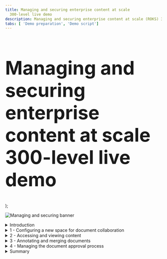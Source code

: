 ```yaml
---
title: Managing and securing enterprise content at scale
  300-level live demo
description: Managing and securing enterprise content at scale (ROKS) 300-level live demo
tabs: [ 'Demo preparation', 'Demo script']
---
```


  <span>
    <h1 style="font-size:60px;"> Managing and securing enterprise content at scale<br/> 300-level live demo </h1>
  </span> );


![Managing and securing banner](./images/managing-enterprise-content-SCRIPT-banner.jpg)

<span id="top"></span>

<details>

<summary>Introduction</summary>

<br/>

Today we’ll see how IBM’s content management capabilities are used to manage and secure content across an organization at scale. We’ll see how using an enterprise platform to share and manage content enhances productivity, increases security and mitigates risk.

<br/>

Using an HR hiring scenario, we’ll show how to easily configure a centralized repository for document collaboration. We’ll look at how to secure documents using redaction and role-based access capabilities. And we’ll see how the built-in workflow capabilities are used to manage document approvals.

<br/>

We’re using a hiring example, but the same document repository can extend and scale to many scenarios across your enterprise.

<br/>

Let’s get started!

<br/>

(Printer-ready PDF of demo script <a href="https://ibm.box.com/s/ymv4ph6rtoykrdea6uwwooojq9580hto" target="_blank" rel="noreferrer">here</a>)

<br/>

</details>

<details>

<summary>1 - Configuring a new space for document collaboration</summary>

<br/>

| **1.1** | **Create a new teamspace** |
| :--- | :--- |
| **Narration** | Focus Corp’s HR department needed a way to organize job candidate documents and facilitate collaboration among hiring decision-makers. When a candidate submits a new application, the HR manager uses the company's enterprise content management system to create a teamspace, which is a dedicated place to share information and collaborate. |
| **Action** &nbsp; 1.1.1 | Show the IBM Content Navigator screen that you opened during demo preparation. Sign in using the **Username: henry** and **Password: henry**. Click **Log in**. <br/> |
| **Action** &nbsp; 1.1.2 | Click the **Teamspaces** tile. <br/><br/><img src="https://raw.githubusercontent.com/ibm-garage-tsa/platinum-demos/master/src/pages/400-business-automation-managing-and-securing-enterprise-content-at-scale-ROKS/images/Script2.png" width="800"  /><br/> |
| **Action** &nbsp; 1.1.3 | Click **New Teamspace**. <br/><br/><img src="https://raw.githubusercontent.com/ibm-garage-tsa/platinum-demos/master/src/pages/400-business-automation-managing-and-securing-enterprise-content-at-scale-ROKS/images/Script3.png" width="800" /> |
| **Action** &nbsp; 1.1.4 | Enter **'John Doe Demo Teamspace'** (1) as the **Teamspace name**. Make sure the **Teamspace template** is **FC Hiring Teamspace Template** (2) and then click **Select Users** (3). <br/><br/><img src="https://raw.githubusercontent.com/ibm-garage-tsa/platinum-demos/master/src/pages/400-business-automation-managing-and-securing-enterprise-content-at-scale-ROKS/images/Script4.png" width="800" /> |
| **Narration** | Once it is created, the HR manager provides teamspace access to the hiring and payroll managers so they can collaborate during the candidate's evaluation. |
| **Action** &nbsp; 1.1.5 | Click **Add Users and Groups...**<br/><br/><img src="https://raw.githubusercontent.com/ibm-garage-tsa/platinum-demos/master/src/pages/400-business-automation-managing-and-securing-enterprise-content-at-scale-ROKS/images/Script5.png" width="800" /> |
| **Action** &nbsp; 1.1.6 | Type **debby** in the search area (1) and click the **magnifier** icon (2).<br/><br/><img src="https://raw.githubusercontent.com/ibm-garage-tsa/platinum-demos/master/src/pages/400-business-automation-managing-and-securing-enterprise-content-at-scale-ROKS/images/Script6.png" width="800" /> |
| **Action** &nbsp; 1.1.7 | Select **debby** (1), who is the hiring manager, and click the **right-facing arrow** (2) to move her from the **Available** list to the **Selected** list.<br/><br/><img src="https://raw.githubusercontent.com/ibm-garage-tsa/platinum-demos/master/src/pages/400-business-automation-managing-and-securing-enterprise-content-at-scale-ROKS/images/Script7.png" width="800" /> |
| **Action** &nbsp; 1.1.8 | Repeat the previous steps to add **patrick**, the payroll manager, to the **Selected** list (1). Click **OK** (2). <br/><br/><img src="https://raw.githubusercontent.com/ibm-garage-tsa/platinum-demos/master/src/pages/400-business-automation-managing-and-securing-enterprise-content-at-scale-ROKS/images/Script8.png" width="800" /> |
| **Action** &nbsp; 1.1.9 | Select **Member** (1) in the **Roles** menu and click **Add** (2).<br/><br/><img src="https://raw.githubusercontent.com/ibm-garage-tsa/platinum-demos/master/src/pages/400-business-automation-managing-and-securing-enterprise-content-at-scale-ROKS/images/Script9.png" width="800" /> |
| **Action** &nbsp; 1.1.10 | Click **Finish**.<br/><br/><img src="https://raw.githubusercontent.com/ibm-garage-tsa/platinum-demos/master/src/pages/400-business-automation-managing-and-securing-enterprise-content-at-scale-ROKS/images/Script10.png" width="800" /> |

| **1.2** | **Add files to share** |
| :--- | :--- |
| **Narration** | The HR manager created the applicant’s new teamspace based on Focus Corp's 'FC Hiring Teamspace' template. When a new teamspace is created using this template, it includes all the forms that need to be completed and submitted for each candidate. |
| **Action** &nbsp; 1.2.1 | Click the **HR Documents** folder. <br/><br/><img src="https://raw.githubusercontent.com/ibm-garage-tsa/platinum-demos/master/src/pages/400-business-automation-managing-and-securing-enterprise-content-at-scale-ROKS/images/Script11.png" width="800" /> |
| **Action** &nbsp; 1.2.2 | Point out that the **HR Documents** folder is now open and the necessary documents are now available.<br/><br/><img src="https://raw.githubusercontent.com/ibm-garage-tsa/platinum-demos/master/src/pages/400-business-automation-managing-and-securing-enterprise-content-at-scale-ROKS/images/Script12.png" width="800" /> |
| **Narration** | The HR manager uses the HR document template to create copies that are specific to the applicant. When he does this in the teamspace, the documents are automatically shared with the rest of the hiring team.<br/><br/>The content management software applies the role-based access restrictions configured in the FC Hiring Teamspace template, which specifies the permissions granted to each team member. |
| **Action** &nbsp; 1.2.3 | Click the **Candidate files** folder. <br/><br/><img src="https://raw.githubusercontent.com/ibm-garage-tsa/platinum-demos/master/src/pages/400-business-automation-managing-and-securing-enterprise-content-at-scale-ROKS/images/Script13.png" width="800" /> |
| **Narration** | The HR manager uploads the candidate's documents to the 'Candidate files' folder. He moves the files from his computer to the 'Candidate files' folder with a simple drag-and-drop. |
| **Action** &nbsp; 1.2.4 | Click the **John Doe Diploma.pdf** document and drag it from your local Documents folder to the **John Doe Demo Teamspace / Candidate files** folder in IBM Navigator. <br/><br/><img src="https://raw.githubusercontent.com/ibm-garage-tsa/platinum-demos/master/src/pages/400-business-automation-managing-and-securing-enterprise-content-at-scale-ROKS/images/Script14.png" width="800" /> |
|**Narration** | When the HR manager moves the files, a document entry form enables him to enter the required metadata.<br/><br/>Focus Corp’s content administrator had previously worked with HR to define the metadata to include with files that are added to the teamspace. This metadata can be used later to quickly identify, classify, or search for a document. |
|**Action** &nbsp; 1.2.5 | Enter **'John Doe'** as the **Candidate Name**  (1) and select **Diploma** as the **Document Type** (2). Select **External** for **Document Source** (3). This indicates that the document originated outside of Focus Corp.<br/><br/>Select **R&D** for the **Department Name** (4) and set the **Application date** to the date 3 days in the future (5). Click **Add** (6).<br/><br/><img src="https://raw.githubusercontent.com/ibm-garage-tsa/platinum-demos/master/src/pages/400-business-automation-managing-and-securing-enterprise-content-at-scale-ROKS/images/Script15.png" width="800" /> |
|**Narration** | In the navigate view, team members can now add comments to the file, ‘like’ the file, or add the file to their favorites. |
|**Action** &nbsp; 1.2.6 | Click the **navigate view** icon. <br/><br/><img src="https://raw.githubusercontent.com/ibm-garage-tsa/platinum-demos/master/src/pages/400-business-automation-managing-and-securing-enterprise-content-at-scale-ROKS/images/Script16.png" width="800" /> |
|**Action** &nbsp; 1.2.7 | Select the **John Doe Diploma.pdf** row. <br/><br/><InlineNotification>Be sure to click within the row’s white space (not the document name). </InlineNotification><br/><img src="https://raw.githubusercontent.com/ibm-garage-tsa/platinum-demos/master/src/pages/400-business-automation-managing-and-securing-enterprise-content-at-scale-ROKS/images/Script17.png" width="800" /> |
|**Action** &nbsp; 1.2.8 | Point out the **document-related actions and information** (1), pre-defined **Properties** (2), and the **star** icon that adds the file to favorites (3).<br/><br/><img src="https://raw.githubusercontent.com/ibm-garage-tsa/platinum-demos/master/src/pages/400-business-automation-managing-and-securing-enterprise-content-at-scale-ROKS/images/Script18.png" width="800" /> |
|**Narration** | The candidate had previously submitted a video detailing his professional qualifications, strengths and weaknesses. The HR manager adds the video to the content management system. |
|**Action** &nbsp; 1.2.9 | Move the **John Doe Video.mp4** file to the **Candidate files** folder.<br/><br/><img src="https://raw.githubusercontent.com/ibm-garage-tsa/platinum-demos/master/src/pages/400-business-automation-managing-and-securing-enterprise-content-at-scale-ROKS/images/Script19.png" width="800" /> |
|**Action** &nbsp; 1.2.10 | Enter **'John Doe'** as the **Candidate Name** (1) and select **Candidate Video** as the **Document Type** (2). Select **External** for **Document Source** (3). <br/><br/>Select **R&D** for the **Department Name** (4) and set the **Application date** to the date 3 days in the future (5). Click **Add** (6).<br/><br/><img src="https://raw.githubusercontent.com/ibm-garage-tsa/platinum-demos/master/src/pages/400-business-automation-managing-and-securing-enterprise-content-at-scale-ROKS/images/Script20.png" width="800" /> |
|**Action** &nbsp; 1.2.11 | Click **John Doe Video.mp4**.<br/><br/><img src="https://raw.githubusercontent.com/ibm-garage-tsa/platinum-demos/master/src/pages/400-business-automation-managing-and-securing-enterprise-content-at-scale-ROKS/images/Script21.png" width="800" /> |
|**Narration** | The hiring team wanted to quickly review specific candidate responses within the submitted video. The HR manager bookmarks the video, which allows hiring team members to go directly to the sections of the video they would like to see. |
|**Action** &nbsp; 1.2.12 | Click **Bookmarks**.<br/><br/><img src="https://raw.githubusercontent.com/ibm-garage-tsa/platinum-demos/master/src/pages/400-business-automation-managing-and-securing-enterprise-content-at-scale-ROKS/images/Script22.png" width="800" /> |
|**Action** &nbsp; 1.2.13 | Click **New Bookmark**.<br/><br/><img src="https://raw.githubusercontent.com/ibm-garage-tsa/platinum-demos/master/src/pages/400-business-automation-managing-and-securing-enterprise-content-at-scale-ROKS/images/Script23.png" width="800" /> |
|**Narration** | The HR manager adds bookmarks to the video to make it easier to find the individual responses. |
|**Action** &nbsp; 1.2.14 | Enter **Overview** (1) as the bookmark name, enter '**Tell me about yourself?**' (2) in the bookmark description and click **OK** (3). <br/><br/><img src="https://raw.githubusercontent.com/ibm-garage-tsa/platinum-demos/master/src/pages/400-business-automation-managing-and-securing-enterprise-content-at-scale-ROKS/images/Script24.png" width="800" /> |
|**Action** &nbsp; 1.2.15 | Close the IBM Navigator Viewer window. |
|**Narration** | The HR manager bookmarks the remaining sections of the video and adds the applicant’s other documents to his candidate file. <br/><br/>Let’s jump ahead and see the teamspace with all the documents added. |
|**Action** &nbsp; 1.2.16 | Click **x** to close the **John Doe Demo Teamspace**. <br/><br/><img src="https://raw.githubusercontent.com/ibm-garage-tsa/platinum-demos/master/src/pages/400-business-automation-managing-and-securing-enterprise-content-at-scale-ROKS/images/Script25.png" width="800" /> |
|**Action** &nbsp; 1.2.17 | Click **John Doe**. <br/><br/><img src="https://raw.githubusercontent.com/ibm-garage-tsa/platinum-demos/master/src/pages/400-business-automation-managing-and-securing-enterprise-content-at-scale-ROKS/images/Script26.png" width="800" /> |
|**Action** &nbsp; 1.2.18 | Click **Candidate files**.<br/><br/><img src="https://raw.githubusercontent.com/ibm-garage-tsa/platinum-demos/master/src/pages/400-business-automation-managing-and-securing-enterprise-content-at-scale-ROKS/images/Script27.png" width="800" /> |
|**Action** &nbsp; 1.2.19 | Click the **Magazine view** icon. <br/><br/><img src="https://raw.githubusercontent.com/ibm-garage-tsa/platinum-demos/master/src/pages/400-business-automation-managing-and-securing-enterprise-content-at-scale-ROKS/images/Script28.png" width="800" /> |
|**Narration** | Now the hiring team can collaborate on the applicant’s documents. |

| **1.3** | **Manage role-based redactions** |
| :--- | :--- |
| **Narration** | To adhere to Focus Corp's privacy guidelines, HR must prevent unauthorized access to the applicant’s personal information, such as his home address. <br/><br/>The HR manager uses role-based redactions to automatically mask sensitive information, based on each user's role. The role-based access capabilities enable Focus Corp to explicitly define who has permission to see the redacted information. <br/><br/>The HR manager starts by validating that the role-based redactions have been set correctly by the content administrator. |
|**Action** &nbsp; 1.3.1 | Click the **hamburger** icon to open the IBM Navigator menu.<br/><br/><img src="https://raw.githubusercontent.com/ibm-garage-tsa/platinum-demos/master/src/pages/400-business-automation-managing-and-securing-enterprise-content-at-scale-ROKS/images/Script40.png" width="800" /> |
| **Narration** | The HR manager uses the Administration menu to review and update the role-based access. |
|**Action** &nbsp; 1.3.2 | Click **Administration.** <br/><br/><img src="https://raw.githubusercontent.com/ibm-garage-tsa/platinum-demos/master/src/pages/400-business-automation-managing-and-securing-enterprise-content-at-scale-ROKS/images/Script41.png" width="800" /> |
|**Action** &nbsp; 1.3.3 | Click **Role-based Redactions**. <br/><br/><img src="https://raw.githubusercontent.com/ibm-garage-tsa/platinum-demos/master/src/pages/400-business-automation-managing-and-securing-enterprise-content-at-scale-ROKS/images/Script42.png" width="800" /> |
| **Narration** | The HR manager reads through the 'Private Information' redaction policy, which specifies who can see a candidate's private information. |
|**Action** &nbsp; 1.3.4 | Double-click **Private Information**. <br/><br/><img src="https://raw.githubusercontent.com/ibm-garage-tsa/platinum-demos/master/src/pages/400-business-automation-managing-and-securing-enterprise-content-at-scale-ROKS/images/Script43.png" width="800" /> |
|**Action** &nbsp; 1.3.5 | Click **Policies and Roles**. <br/><br/><img src="https://raw.githubusercontent.com/ibm-garage-tsa/platinum-demos/master/src/pages/400-business-automation-managing-and-securing-enterprise-content-at-scale-ROKS/images/Script44.png" width="800" /> |
|**Action** &nbsp; 1.3.6 | If prompted, enter the **User name ‘cp4admin’** and the **Password** (1) from your cheat sheet. Click **Log In** (2).<br/><br/><img src="https://raw.githubusercontent.com/ibm-garage-tsa/platinum-demos/master/src/pages/400-business-automation-managing-and-securing-enterprise-content-at-scale-ROKS/images/Script45.png" width="800" /> |
| **Narration** | The 'Private Information' reason contains two redaction roles: editors and viewers. *Editors* can add or remove redactions. *Viewers* can see redacted information but cannot change it. No other users can view redacted information. |
|**Action** &nbsp; 1.3.7 | Scroll down (1) and point out the payroll manager’s role as a **FC Redaction viewer** (2). <br/><br/><img src="https://raw.githubusercontent.com/ibm-garage-tsa/platinum-demos/master/src/pages/400-business-automation-managing-and-securing-enterprise-content-at-scale-ROKS/images/Script47.png" width="800" /> |
| **Narration** | The HR manager verifies that only Patrick, the payroll manager, can view private information. Other members of the hiring team, such as the hiring manager, will not be able to access the redacted information. <br/><br/>Confident that these settings are correct, the HR manager is ready to redact the documents. |
|**Action** &nbsp; 1.3.8 | Click the **hamburger** icon.<br/><br/><img src="https://raw.githubusercontent.com/ibm-garage-tsa/platinum-demos/master/src/pages/400-business-automation-managing-and-securing-enterprise-content-at-scale-ROKS/images/Script48.png" width="800" /> |
|**Action** &nbsp; 1.3.9 | Click **Teamspaces**.<br/><br/><img src="https://raw.githubusercontent.com/ibm-garage-tsa/platinum-demos/master/src/pages/400-business-automation-managing-and-securing-enterprise-content-at-scale-ROKS/images/Script49.png" width="800" /> | 
|**Action** &nbsp; 1.3.10 | Click **John Doe**.<br/><br/><img src="https://raw.githubusercontent.com/ibm-garage-tsa/platinum-demos/master/src/pages/400-business-automation-managing-and-securing-enterprise-content-at-scale-ROKS/images/Script341.png" width="800" /> |
|**Action** &nbsp; 1.3.11 | Click **Candidate files**.<br/><br/><img src="https://raw.githubusercontent.com/ibm-garage-tsa/platinum-demos/master/src/pages/400-business-automation-managing-and-securing-enterprise-content-at-scale-ROKS/images/Script342.png" width="800" /> |
| **Narration** | The HR manager opens the applicant’s resume, selects the information to redact, and indicates it is private information. |
|**Action** &nbsp; 1.3.12 | Click **John Doe Resume.pdf** to open it in the document viewer.&nbsp; &nbsp; &nbsp; &nbsp; &nbsp; &nbsp; &nbsp; &nbsp; &nbsp; &nbsp; &nbsp; &nbsp; &nbsp; &nbsp; &nbsp; &nbsp; &nbsp; &nbsp; &nbsp; &nbsp; &nbsp; &nbsp; &nbsp; &nbsp; &nbsp; &nbsp; &nbsp; &nbsp; &nbsp; &nbsp; &nbsp; &nbsp; &nbsp; &nbsp; &nbsp; &nbsp; &nbsp; &nbsp; &nbsp; &nbsp; &nbsp; &nbsp; &nbsp; &nbsp; &nbsp; &nbsp; &nbsp;  <br/><br/><img src="https://raw.githubusercontent.com/ibm-garage-tsa/platinum-demos/master/src/pages/400-business-automation-managing-and-securing-enterprise-content-at-scale-ROKS/images/Script29.png" width="800" /> |
|**Action** &nbsp; 1.3.13 | Click the **redaction** icon, which is a darkened rectangle. &nbsp; &nbsp; &nbsp; &nbsp; &nbsp; &nbsp; &nbsp; &nbsp; &nbsp; &nbsp; &nbsp; &nbsp; &nbsp; &nbsp; &nbsp; &nbsp; &nbsp; &nbsp;<br/><br/><img src="https://raw.githubusercontent.com/ibm-garage-tsa/platinum-demos/master/src/pages/400-business-automation-managing-and-securing-enterprise-content-at-scale-ROKS/images/Script30.png" width="800" /> |
|**Action** &nbsp; 1.3.14 | Redact the applicant’s email address, phone number and home address by drawing a rectangle around them using the redaction tool.<br/><br/><InlineNotification>Make sure that the black rectangle does not overlap the blue area above the hidden text. The rectangle should be minimal. </InlineNotification> <br/><img src="https://raw.githubusercontent.com/ibm-garage-tsa/platinum-demos/master/src/pages/400-business-automation-managing-and-securing-enterprise-content-at-scale-ROKS/images/Script31.png" width="800" /> |
|**Action** &nbsp; 1.3.15 | Right-click the **redaction rectangle** (1) and click the **document redaction reason** icon (2).&nbsp; &nbsp; &nbsp; &nbsp; &nbsp; &nbsp; &nbsp; &nbsp; &nbsp; &nbsp; &nbsp; &nbsp; &nbsp; &nbsp; &nbsp; &nbsp; &nbsp; &nbsp; &nbsp; &nbsp; &nbsp; &nbsp; &nbsp; &nbsp; &nbsp; &nbsp; &nbsp; &nbsp; &nbsp; &nbsp; &nbsp; &nbsp; &nbsp; &nbsp; &nbsp; &nbsp; &nbsp; &nbsp; &nbsp; &nbsp; &nbsp; &nbsp; &nbsp; &nbsp; &nbsp; &nbsp; &nbsp; &nbsp; &nbsp; &nbsp; &nbsp; &nbsp; &nbsp; &nbsp; &nbsp; &nbsp; &nbsp; &nbsp; &nbsp; &nbsp; &nbsp; &nbsp; &nbsp; &nbsp; &nbsp; <br/><br/><img src="https://raw.githubusercontent.com/ibm-garage-tsa/platinum-demos/master/src/pages/400-business-automation-managing-and-securing-enterprise-content-at-scale-ROKS/images/Script32.png" width="800" /> |
|**Action** &nbsp; 1.3.16 | Select **Private Information** as the redaction reason (1) and click **OK** (2). &nbsp; &nbsp; &nbsp; &nbsp; &nbsp; &nbsp; &nbsp; &nbsp; &nbsp; &nbsp; &nbsp; &nbsp; &nbsp; &nbsp; &nbsp; &nbsp; &nbsp; <br/><br/><img src="https://raw.githubusercontent.com/ibm-garage-tsa/platinum-demos/master/src/pages/400-business-automation-managing-and-securing-enterprise-content-at-scale-ROKS/images/Script33.png" width="800" /> |
| **Narration** | This hides the applicant’s personal information from users who do not have viewing rights. The hiring manager does not have viewing rights to this information and will not be able to see it.<br/><br/>The HR manager acknowledges they have reviewed and verified the applicant's details by adding a notation on the document. |
|**Action** &nbsp; 1.3.17 | Click the **stamp** icon (1) and select the **Approved user date** stamp (2).&nbsp; &nbsp; &nbsp; &nbsp; &nbsp; &nbsp; &nbsp; &nbsp; &nbsp; &nbsp; &nbsp; &nbsp; &nbsp; &nbsp; &nbsp; &nbsp; &nbsp; &nbsp; &nbsp; &nbsp; &nbsp; &nbsp; &nbsp; &nbsp; &nbsp; &nbsp; &nbsp; &nbsp; &nbsp; &nbsp; &nbsp; &nbsp; &nbsp; &nbsp; &nbsp; &nbsp; &nbsp; &nbsp; &nbsp; &nbsp; &nbsp; &nbsp; &nbsp; &nbsp; &nbsp; &nbsp; &nbsp; &nbsp; &nbsp; &nbsp; &nbsp; &nbsp; &nbsp; &nbsp; &nbsp; &nbsp; &nbsp; &nbsp; &nbsp; &nbsp; &nbsp; &nbsp; &nbsp; &nbsp; &nbsp; &nbsp; &nbsp; &nbsp; &nbsp; &nbsp; &nbsp; &nbsp; &nbsp; &nbsp; &nbsp; &nbsp; &nbsp; &nbsp; &nbsp; &nbsp; &nbsp; &nbsp; &nbsp; &nbsp; &nbsp; <br/><img src="https://raw.githubusercontent.com/ibm-garage-tsa/platinum-demos/master/src/pages/400-business-automation-managing-and-securing-enterprise-content-at-scale-ROKS/images/Script34.png" width="800" /> |
| **Narration** | The HR manager uses a pre-defined annotation to indicate he has verified the applicant meets specific job criteria.<br/> |
|**Action** &nbsp; 1.3.18 | Click above the name on the document to add the annotation. &nbsp; &nbsp; &nbsp; &nbsp; &nbsp; &nbsp; &nbsp; &nbsp; &nbsp; &nbsp; &nbsp; &nbsp; &nbsp; &nbsp; &nbsp; &nbsp; &nbsp; &nbsp; &nbsp; &nbsp; &nbsp; &nbsp; &nbsp; &nbsp; &nbsp; &nbsp; &nbsp; &nbsp; &nbsp; &nbsp; &nbsp; &nbsp; &nbsp; &nbsp; &nbsp; &nbsp; &nbsp; &nbsp; &nbsp; &nbsp; &nbsp; &nbsp; &nbsp; &nbsp; &nbsp; &nbsp; &nbsp; &nbsp; &nbsp; &nbsp; &nbsp; &nbsp; &nbsp; &nbsp; &nbsp; &nbsp; &nbsp; &nbsp; &nbsp; &nbsp;<br/><br/><img src="https://raw.githubusercontent.com/ibm-garage-tsa/platinum-demos/master/src/pages/400-business-automation-managing-and-securing-enterprise-content-at-scale-ROKS/images/Script35.png" width="800" /> |
| **Narration** | The HR manager changes the notation color to indicate that the applicant is eligible for a face-to-face interview.&nbsp; &nbsp; &nbsp; &nbsp; &nbsp; &nbsp; &nbsp; &nbsp; &nbsp; &nbsp; &nbsp; &nbsp; &nbsp; &nbsp; &nbsp; &nbsp; &nbsp; &nbsp; &nbsp; &nbsp; &nbsp; &nbsp; &nbsp; &nbsp; &nbsp; &nbsp; &nbsp; &nbsp; &nbsp; &nbsp; &nbsp; &nbsp; &nbsp; &nbsp; &nbsp; &nbsp; &nbsp; &nbsp; &nbsp; &nbsp; |
|**Action** &nbsp; 1.3.19 | Right-click the **annotation** (1), select the **text color** icon (2), and select **orange** (3).<br/><br/><img src="https://raw.githubusercontent.com/ibm-garage-tsa/platinum-demos/master/src/pages/400-business-automation-managing-and-securing-enterprise-content-at-scale-ROKS/images/Script36.png" width="800" /> |
|**Action** &nbsp; 1.3.20 | Click the **x** to close the color selector view (1) and click anywhere in the document to close the menu (2). &nbsp; &nbsp; &nbsp; &nbsp; &nbsp; &nbsp; &nbsp; &nbsp; &nbsp; &nbsp; &nbsp; &nbsp; &nbsp; &nbsp; &nbsp; &nbsp; &nbsp; &nbsp; &nbsp; &nbsp; &nbsp; &nbsp; &nbsp; &nbsp; &nbsp; &nbsp; &nbsp; &nbsp; &nbsp; &nbsp; &nbsp; &nbsp; &nbsp; &nbsp; &nbsp; &nbsp; &nbsp; &nbsp; &nbsp; &nbsp; &nbsp; &nbsp; &nbsp; &nbsp; &nbsp; &nbsp; &nbsp; &nbsp; &nbsp; &nbsp; &nbsp; &nbsp; &nbsp; &nbsp; &nbsp; &nbsp; &nbsp; &nbsp; &nbsp; &nbsp;<br/><br/><img src="https://raw.githubusercontent.com/ibm-garage-tsa/platinum-demos/master/src/pages/400-business-automation-managing-and-securing-enterprise-content-at-scale-ROKS/images/Script37.png" width="800" /> |
|**Action** &nbsp; 1.3.21 | Click the **save** icon and close the IBM Navigator Viewer window. &nbsp; &nbsp; &nbsp; &nbsp; &nbsp; &nbsp; &nbsp; &nbsp; &nbsp; &nbsp; &nbsp; &nbsp; &nbsp; &nbsp; &nbsp; &nbsp; &nbsp; &nbsp; &nbsp; &nbsp; &nbsp; &nbsp; &nbsp; &nbsp; &nbsp; &nbsp; &nbsp; &nbsp; &nbsp; &nbsp; &nbsp; &nbsp; &nbsp; &nbsp; &nbsp; &nbsp; &nbsp; &nbsp; &nbsp; &nbsp; <br/><br/><img src="https://raw.githubusercontent.com/ibm-garage-tsa/platinum-demos/master/src/pages/400-business-automation-managing-and-securing-enterprise-content-at-scale-ROKS/images/Script38.png" width="800" /> |
|**Action** &nbsp; 1.3.22 | Click the **user** icon (1) and click **Log Out** (2) to exit IBM Navigator.<br/><br/><img src="https://raw.githubusercontent.com/ibm-garage-tsa/platinum-demos/master/src/pages/400-business-automation-managing-and-securing-enterprise-content-at-scale-ROKS/images/Script39.png" width="800" /> |
 
<br/>

**[Go to top](#top)**

</details>

<details>

<summary>2 - Accessing and viewing content</summary>

<br/>

| **2.1** | **View documents in a teamspace** |
| :--- | :--- |
| **Narration** | The hiring manager needs to learn more about the applicant. She reviews the documents shared by HR. |
| **Action** &nbsp; 2.1.1 | Sign into IBM Navigator using the hiring manager’s credentials:<br/><br/>**Username: debby** and **Password: debby** (1). Click **Log in** (2). <br/><br/><img src="https://raw.githubusercontent.com/ibm-garage-tsa/platinum-demos/master/src/pages/400-business-automation-managing-and-securing-enterprise-content-at-scale-ROKS/images/Script113.png" width="800" /> |
| **Action** &nbsp; 2.1.2 | Click the **Teamspaces** tile. <br/><br/><img src="https://raw.githubusercontent.com/ibm-garage-tsa/platinum-demos/master/src/pages/400-business-automation-managing-and-securing-enterprise-content-at-scale-ROKS/images/Script2.png" width="800" /> |
| **Action** &nbsp; 2.1.3 | Select the **John Doe** teamspace. <br/><br/><img src="https://raw.githubusercontent.com/ibm-garage-tsa/platinum-demos/master/src/pages/400-business-automation-managing-and-securing-enterprise-content-at-scale-ROKS/images/Script114.png" width="800" /> |
| **Action** &nbsp; 2.1.4 | Click **Candidate files**. <br/><br/><img src="https://raw.githubusercontent.com/ibm-garage-tsa/platinum-demos/master/src/pages/400-business-automation-managing-and-securing-enterprise-content-at-scale-ROKS/images/Script115.png" width="800" /> | 
| **Narration** | The hiring manager reviews the applicant’s resume. |
| **Action** &nbsp; 2.1.5 | Click the **Magazine view** icon. <br/><br/><img src="https://raw.githubusercontent.com/ibm-garage-tsa/platinum-demos/master/src/pages/400-business-automation-managing-and-securing-enterprise-content-at-scale-ROKS/images/Script116.png" width="800" /> |  
| **Action** &nbsp; 2.1.6 | **Select the John Doe Resume.pdf** row.<br/><br/><InlineNotification>Be sure to click within the row’s white space (not the document name). </InlineNotification><br/><img src="https://raw.githubusercontent.com/ibm-garage-tsa/platinum-demos/master/src/pages/400-business-automation-managing-and-securing-enterprise-content-at-scale-ROKS/images/Script117.png" width="800" /> |  
| **Narration** | The hiring manager confirms that the metadata required by her department is pre-populated in the properties section. She is not authorized to view the applicant’s personal information, so it is concealed in the document preview thumbnail. |
| **Action** &nbsp; 2.1.7 | Review the **Properties** section (1) and point out that the address information is redacted in the hiring manager’s **thumbnail** view (2). <br/><br/><img src="https://raw.githubusercontent.com/ibm-garage-tsa/platinum-demos/master/src/pages/400-business-automation-managing-and-securing-enterprise-content-at-scale-ROKS/images/Script118.png" width="800" /> | 
| **Action** &nbsp; 2.1.8 | Click **John Doe Resume.pdf**.<br/><br/><img src="https://raw.githubusercontent.com/ibm-garage-tsa/platinum-demos/master/src/pages/400-business-automation-managing-and-securing-enterprise-content-at-scale-ROKS/images/Script119.png" width="800" /> | 
| **Action** &nbsp; 2.1.9 | Scroll down to show the resume.<br/><br/><img src="https://raw.githubusercontent.com/ibm-garage-tsa/platinum-demos/master/src/pages/400-business-automation-managing-and-securing-enterprise-content-at-scale-ROKS/images/Script120.png" width="800" /> | 
| **Narration** | The hiring manager reviews the details of the resume. The candidate is applying for a position that often works with a team in France. Therefore, a working knowledge of French is required for the job.<br/><br/>She adds an annotation to assess the applicant's French language skills. |
| **Action** &nbsp; 2.1.10 | Click the **sticky note** icon (1) and then click next to the **SPOKEN LANGUAGES** section (2).<br/><br/><img src="https://raw.githubusercontent.com/ibm-garage-tsa/platinum-demos/master/src/pages/400-business-automation-managing-and-securing-enterprise-content-at-scale-ROKS/images/Script121.png" width="800" /> | 
| **Action** &nbsp; 2.1.11 | Type **'Evaluate the candidate’s French language skills.**' (1) and click **Update** (2).<br/><br/><img src="https://raw.githubusercontent.com/ibm-garage-tsa/platinum-demos/master/src/pages/400-business-automation-managing-and-securing-enterprise-content-at-scale-ROKS/images/Script122.png" width="800" /> | 
| **Action** &nbsp; 2.1.12 | Click the **save** icon.<br/><br/><img src="https://raw.githubusercontent.com/ibm-garage-tsa/platinum-demos/master/src/pages/400-business-automation-managing-and-securing-enterprise-content-at-scale-ROKS/images/Script123.png" width="800" /> | 
| **Action** &nbsp; 2.1.13 | Close the IBM Navigator Viewer window. |
| **Narration** | The hiring manager 'likes' the resume and adds it to her favorites so she can compare the finalists later. |
| **Action** &nbsp; 2.1.14 | Click the **thumbs-up** icon (1) to 'like' the file. Click the **star** icon (2) to add the resume to favorites. <br/><br/><img src="https://raw.githubusercontent.com/ibm-garage-tsa/platinum-demos/master/src/pages/400-business-automation-managing-and-securing-enterprise-content-at-scale-ROKS/images/Script202.png" width="800" /> | 
| **Narration** | To help decide whether to move forward with an interview, the hiring manager watches a few specific sections of the applicant’s video. |
| **Action** &nbsp; 2.1.15 | Click **John Doe Video.mp4.** <br/><br/><img src="https://raw.githubusercontent.com/ibm-garage-tsa/platinum-demos/master/src/pages/400-business-automation-managing-and-securing-enterprise-content-at-scale-ROKS/images/Script50.png" width="800" /> | 
| **Narration** | She uses bookmarks in the applicant's video to skip directly to responses she’s interested in. Many applicant videos are over 20 minutes. The bookmark feature saves her time by letting her focus on specific parts of the video. |
| **Action** &nbsp; 2.1.16 | Click **Bookmarks** to open the bookmarks menu. <br/><br/><img src="https://raw.githubusercontent.com/ibm-garage-tsa/platinum-demos/master/src/pages/400-business-automation-managing-and-securing-enterprise-content-at-scale-ROKS/images/Script51.png" width="800" /> | 
| **Action** &nbsp; 2.1.17 | Select the **Weaknesses** bookmark and wait for the video to load.<br/><br/><img src="https://raw.githubusercontent.com/ibm-garage-tsa/platinum-demos/master/src/pages/400-business-automation-managing-and-securing-enterprise-content-at-scale-ROKS/images/Script52.png" width="800" /> | 
| **Action** &nbsp; 2.1.18 | Click the **play** icon and watch both the Weaknesses and Strengths sections. Close the IBM Navigator viewer when you are done.<br/><br/><img src="https://raw.githubusercontent.com/ibm-garage-tsa/platinum-demos/master/src/pages/400-business-automation-managing-and-securing-enterprise-content-at-scale-ROKS/images/Script53.png" width="800" /> | 
| **Action** &nbsp; 2.1.19 | Close the **IBM Navigator Viewer** window.
| **Narration** | The hiring manager decides to interview the applicant. She lets the HR team know to schedule an interview by tagging the applicant’s resume with the word ‘selected'. |
| **Action** &nbsp; 2.1.20 | Click **Tags** in the **John Doe Resume.pdf **row. <br/><br/><img src="https://raw.githubusercontent.com/ibm-garage-tsa/platinum-demos/master/src/pages/400-business-automation-managing-and-securing-enterprise-content-at-scale-ROKS/images/Script54.png" width="800" /> | 
| **Action** &nbsp; 2.1.21 | Write '**selected**' and hit enter on your keyboard.<br/><br/><img src="https://raw.githubusercontent.com/ibm-garage-tsa/platinum-demos/master/src/pages/400-business-automation-managing-and-securing-enterprise-content-at-scale-ROKS/images/Script55.png" width="800" /> | 
| **Action** &nbsp; 2.1.22 | Click **Close**. <br/><br/><img src="https://raw.githubusercontent.com/ibm-garage-tsa/platinum-demos/master/src/pages/400-business-automation-managing-and-securing-enterprise-content-at-scale-ROKS/images/Script56.png" width="800" /> | 
| **Narration** | The hiring team schedules the interview. To prepare, the hiring manager reviews the content she previously 'favorited'. |
| **Action** &nbsp; 2.1.23 | Click **IBM Navigator**.<br/><br/><img src="https://raw.githubusercontent.com/ibm-garage-tsa/platinum-demos/master/src/pages/400-business-automation-managing-and-securing-enterprise-content-at-scale-ROKS/images/Script201.png" width="800" /> | 
| **Action** &nbsp; 2.1.24 | Click the **Content Favorites** tile.<br/><br/><img src="https://raw.githubusercontent.com/ibm-garage-tsa/platinum-demos/master/src/pages/400-business-automation-managing-and-securing-enterprise-content-at-scale-ROKS/images/Script57.png" width="800" /> | 
| **Action** &nbsp; 2.1.25 | Double-click **John Doe Resume.pdf**.<br/><br/><img src="https://raw.githubusercontent.com/ibm-garage-tsa/platinum-demos/master/src/pages/400-business-automation-managing-and-securing-enterprise-content-at-scale-ROKS/images/Script58.png" width="800" /> | 
| **Action** &nbsp; 2.1.26 | Scroll down to the **sticky note** (1) and hover your mouse over the note (2).<br/><br/><img src="https://raw.githubusercontent.com/ibm-garage-tsa/platinum-demos/master/src/pages/400-business-automation-managing-and-securing-enterprise-content-at-scale-ROKS/images/Script59.png" width="800" /> | 
| **Narration** | She looks over the resume and annotations. The sticky note reminds her she must evaluate the candidate's French language skills. |
| **Action** &nbsp; 2.1.27 | Point out the annotation.<br/><br/><img src="https://raw.githubusercontent.com/ibm-garage-tsa/platinum-demos/master/src/pages/400-business-automation-managing-and-securing-enterprise-content-at-scale-ROKS/images/Script60.png" width="800" /> | 
| **Action** &nbsp; 2.1.28 | Close the IBM Navigator Viewer window. |

<br/>

**[Go to top](#top)**

</details>

<details>

<summary>3 - Annotating and merging documents</summary>

<br/>

| **3.1** | **Edit and add content** |
| :--- | :--- |
| **Narration** | The hiring manager needs to capture interview feedback on the candidate evaluation form. She downloads the form from Teamspace’s document templates. |
| **Action** &nbsp; 3.1.1 | Click **Teamspaces**.<br/><br/><img src="https://raw.githubusercontent.com/ibm-garage-tsa/platinum-demos/master/src/pages/400-business-automation-managing-and-securing-enterprise-content-at-scale-ROKS/images/Script61.png" width="800" /> | 
| **Action** &nbsp; 3.1.2 | Click **HR Documents**.<br/><br/><img src="https://raw.githubusercontent.com/ibm-garage-tsa/platinum-demos/master/src/pages/400-business-automation-managing-and-securing-enterprise-content-at-scale-ROKS/images/Script62.png" width="800" /> | 
| **Narration** | The filmstrip view helps the hiring manager see the available HR documents. She chooses the 'Evaluation form' and creates a copy in the applicant’s Candidate files folder. |
| **Action** &nbsp; 3.1.3 | Click the **Filmstrip view** icon.<br/><br/><img src="https://raw.githubusercontent.com/ibm-garage-tsa/platinum-demos/master/src/pages/400-business-automation-managing-and-securing-enterprise-content-at-scale-ROKS/images/Script63.png" width="800" /> | 
| **Action** &nbsp; 3.1.4 | Click the first document on the bottom left of the filmstrip viewer.<br/><br/><img src="https://raw.githubusercontent.com/ibm-garage-tsa/platinum-demos/master/src/pages/400-business-automation-managing-and-securing-enterprise-content-at-scale-ROKS/images/Script64.png" width="800" /> | 
| **Action** &nbsp; 3.1.5 | Scroll right until you see the **FC Evaluation form** in the viewer.<br/><br/><img src="https://raw.githubusercontent.com/ibm-garage-tsa/platinum-demos/master/src/pages/400-business-automation-managing-and-securing-enterprise-content-at-scale-ROKS/images/Script65.png" width="800" /> | 
| **Action** &nbsp; 3.1.6 | Click **Actions** (1), then click **Folders** (2). Select **Add to Folder** (3).<br/><br/><img src="https://raw.githubusercontent.com/ibm-garage-tsa/platinum-demos/master/src/pages/400-business-automation-managing-and-securing-enterprise-content-at-scale-ROKS/images/Script66.png" width="800" /> | 
| **Action** &nbsp; 3.1.7 | Select **Candidate files** (1) and click **Add** (2).<br/><br/><img src="https://raw.githubusercontent.com/ibm-garage-tsa/platinum-demos/master/src/pages/400-business-automation-managing-and-securing-enterprise-content-at-scale-ROKS/images/Script67.png" width="800" /> | 
| **Action** &nbsp; 3.1.8 | Click the **details view** icon (1) and click **Candidate files** (2).<br/><br/><img src="https://raw.githubusercontent.com/ibm-garage-tsa/platinum-demos/master/src/pages/400-business-automation-managing-and-securing-enterprise-content-at-scale-ROKS/images/Script68.png" width="800" /> | 
| **Narration** | The hiring manager opens the evaluation form directly from the applicant’s teamspace files so she can edit the form during the interview. |
| **Action** &nbsp; 3.1.9 | Click **Refresh** (1) and then Click **FC Evaluation form.docx**.<br/><br/><img src="https://raw.githubusercontent.com/ibm-garage-tsa/platinum-demos/master/src/pages/400-business-automation-managing-and-securing-enterprise-content-at-scale-ROKS/images/Script69.png" width="800" /> | 
| **Narration** | The hiring manager switches to permanent redaction mode, which ‘hard codes’ her updates to the document for every subsequent viewer. |
| **Action** &nbsp; 3.1.10 | Click the **permanent redaction mode marker** icon.<br/><br/><img src="https://raw.githubusercontent.com/ibm-garage-tsa/platinum-demos/master/src/pages/400-business-automation-managing-and-securing-enterprise-content-at-scale-ROKS/images/Script70.png" width="800" /> | 
| **Action** &nbsp; 3.1.11 | Click **New Version**. <br/><br/><img src="https://raw.githubusercontent.com/ibm-garage-tsa/platinum-demos/master/src/pages/400-business-automation-managing-and-securing-enterprise-content-at-scale-ROKS/images/Script71.png" width="800" /> <br/>The fillable version of the candidate evaluation form displays.<br/><br/><img src="https://raw.githubusercontent.com/ibm-garage-tsa/platinum-demos/master/src/pages/400-business-automation-managing-and-securing-enterprise-content-at-scale-ROKS/images/Script72.png" width="800" /> |  
| **Action** &nbsp; 3.1.12 | Return to the IBM Navigator view window. Point out the **lock** icon. <br/><br/><img src="https://raw.githubusercontent.com/ibm-garage-tsa/platinum-demos/master/src/pages/400-business-automation-managing-and-securing-enterprise-content-at-scale-ROKS/images/Script73.png" width="800" /> |
| **Narration** | While the hiring manager edits the document, it is locked to prevent anyone else from making edits. |
| **Action** &nbsp; 3.1.13 | Return to the candidate evaluation form, click the **text** icon (1), and then select the free text field under **Candidate Name** (2).<br/><br/><img src="https://raw.githubusercontent.com/ibm-garage-tsa/platinum-demos/master/src/pages/400-business-automation-managing-and-securing-enterprise-content-at-scale-ROKS/images/Script74.png" width="800" /> |
| **Narration** | She adds the candidate’s name and changes the text color to blue to highlight it. |
| **Action** &nbsp; 3.1.14 | Type '**John Doe**' (1) and click the **font color** icon (2).<br/><br/><img src="https://raw.githubusercontent.com/ibm-garage-tsa/platinum-demos/master/src/pages/400-business-automation-managing-and-securing-enterprise-content-at-scale-ROKS/images/Script75.png" width="800" /> |
| **Action** &nbsp; 3.1.15 | Select blue.<br/><br/><img src="https://raw.githubusercontent.com/ibm-garage-tsa/platinum-demos/master/src/pages/400-business-automation-managing-and-securing-enterprise-content-at-scale-ROKS/images/Script76.png" width="800" /> |
| **Action** &nbsp; 3.1.16 | Close the **color selector view** (1) and click the **checkmark** (2) to accept the annotation changes.  <br/><br/><img src="https://raw.githubusercontent.com/ibm-garage-tsa/platinum-demos/master/src/pages/400-business-automation-managing-and-securing-enterprise-content-at-scale-ROKS/images/Script77.png" width="800" /> |
| **Narration** | The hiring manager needs to capture the date and time to ensure compliance with regulatory rules. She uses the annotation tools to add these details to the form. | 
| **Action** &nbsp; 3.1.17 | Click the **stamp** icon (1), select **date time** (2), and click in the free text area under **Date & Time** (3). <br/><br/><img src="https://raw.githubusercontent.com/ibm-garage-tsa/platinum-demos/master/src/pages/400-business-automation-managing-and-securing-enterprise-content-at-scale-ROKS/images/Script78.png" width="800" /> |
| **Action** &nbsp; 3.1.18 | Click the date annotation.<br/><br/><img src="https://raw.githubusercontent.com/ibm-garage-tsa/platinum-demos/master/src/pages/400-business-automation-managing-and-securing-enterprise-content-at-scale-ROKS/images/Script79.png" width="800" /> |
| **Action** &nbsp; 3.1.19 | Click the color icon, select blue, close the color selector and validate the update (as done previously in steps 3.1.14-16). |
| **Narration** | At the end of the interview, the hiring manager saves the document with her edits. |
| **Action** &nbsp; 3.1.20 | Click **Redact.** <br/><br/><img src="https://raw.githubusercontent.com/ibm-garage-tsa/platinum-demos/master/src/pages/400-business-automation-managing-and-securing-enterprise-content-at-scale-ROKS/images/Script80.png" width="800" /> |
| **Action** &nbsp; 3.1.21 | Wait for the redaction to complete. Close IBM Navigator Viewer window. |
| **Narration** | The document thumbnail is updated to reflect the hiring manager’s changes. The document is automatically unlocked so other team members can now edit it. |
| **Action** &nbsp; 3.1.22 | Point out that the **FC Evaluation form preview thumbnail** is updated (1) and the document is no longer **locked** (2). <br/><br/><img src="https://raw.githubusercontent.com/ibm-garage-tsa/platinum-demos/master/src/pages/400-business-automation-managing-and-securing-enterprise-content-at-scale-ROKS/images/Script82.png" width="800" /> |
| **Action** &nbsp; 3.1.23 | Drag and drop **John Doe evaluation form.pdf** to the **Candidate files** folder.<br/><br/><img src="https://raw.githubusercontent.com/ibm-garage-tsa/platinum-demos/master/src/pages/400-business-automation-managing-and-securing-enterprise-content-at-scale-ROKS/images/Script83.png" width="800" /> |
| **Narration** | The hiring manager must add the required metadata to meet departmental standards. |
| **Action** &nbsp; 3.1.24 | Enter '**John Doe**' as the **Candidate Name** (1) and select **Evaluation form ** as the **Document Type** (2).<br/><br/>Select **R&D** for the **Department Name** (3) and set the **Application date** to the current date (4). Click **Add** (5).<br/><br/><img src="https://raw.githubusercontent.com/ibm-garage-tsa/platinum-demos/master/src/pages/400-business-automation-managing-and-securing-enterprise-content-at-scale-ROKS/images/Script84.png" width="800" /> |
| **Action** &nbsp; 3.1.25 | Show that a copy of the **Evaluation form** is added (1). **Log Out** of IBM Navigator (2).<br/><br/><img src="https://raw.githubusercontent.com/ibm-garage-tsa/platinum-demos/master/src/pages/400-business-automation-managing-and-securing-enterprise-content-at-scale-ROKS/images/Script85.png" width="800" /> |
 
| **3.2** | **Merge documents** |
| :--- | :--- |
| **Narration** | The hiring manager has decided to make an offer to the applicant. <br/><br/>The HR manager suggests a salary based on the feedback added to the salary discussion form. He needs to get approval for the salary from both the hiring and payroll managers. |
| **Action** &nbsp; 3.2.1 | Sign into IBM Navigator using **Username: henry** and **Password: henry** (1). Click **Log in** (2).<br/><br/><img src="https://raw.githubusercontent.com/ibm-garage-tsa/platinum-demos/master/src/pages/400-business-automation-managing-and-securing-enterprise-content-at-scale-ROKS/images/Script86.png" width="800" /> |
| **Action** &nbsp; 3.2.2 | Click the **Teamspaces** tile.<br/><br/><img src="https://raw.githubusercontent.com/ibm-garage-tsa/platinum-demos/master/src/pages/400-business-automation-managing-and-securing-enterprise-content-at-scale-ROKS/images/Script2.png" width="800" /> |
| **Action** &nbsp; 3.2.3 | Select the **John Doe** Teamspace.<br/><br/><img src="https://raw.githubusercontent.com/ibm-garage-tsa/platinum-demos/master/src/pages/400-business-automation-managing-and-securing-enterprise-content-at-scale-ROKS/images/Script87.png" width="800" /> |
| **Action** &nbsp; 3.2.4 | Click **Candidate files**.<br/><br/><img src="https://raw.githubusercontent.com/ibm-garage-tsa/platinum-demos/master/src/pages/400-business-automation-managing-and-securing-enterprise-content-at-scale-ROKS/images/Script88.png" width="800" /> |
| **Action** &nbsp; 3.2.5 | Drag the **John Doe salary discussion form.pdf** from your local documents to the **Candidates files** folder in IBM Navigator.<br/><br/><img src="https://raw.githubusercontent.com/ibm-garage-tsa/platinum-demos/master/src/pages/400-business-automation-managing-and-securing-enterprise-content-at-scale-ROKS/images/Script89.png" width="800" /> |
| **Action** &nbsp; 3.2.6 | Enter '**John Doe**' as the **Candidate Name** (1) and select **HR Process** as the **Document Type** (2).<br/><br/>Select **R&D** for the **Department Name** (3) and set the **Application date** to the current date (4). Click **Add** (5).<br/><br/><img src="https://raw.githubusercontent.com/ibm-garage-tsa/platinum-demos/master/src/pages/400-business-automation-managing-and-securing-enterprise-content-at-scale-ROKS/images/Script90.png" width="800" /> |
| **Narration** | The HR manager merges the second page from the evaluation form, and the salary discussion form, into a single document to simplify the salary approval. |
| **Action** &nbsp; 3.2.7 | Click **John Doe Evaluation form.pdf**.<br/><br/><img src="https://raw.githubusercontent.com/ibm-garage-tsa/platinum-demos/master/src/pages/400-business-automation-managing-and-securing-enterprise-content-at-scale-ROKS/images/Script91.png" width="800" /> |
| **Action** &nbsp; 3.2.8 | Click **Merge and Split** at the top right of the viewer.<br/><br/><img src="https://raw.githubusercontent.com/ibm-garage-tsa/platinum-demos/master/src/pages/400-business-automation-managing-and-securing-enterprise-content-at-scale-ROKS/images/Script92.png" width="800" /> |
| **Action** &nbsp; 3.2.9 | Return to **Candidate files** and click **John Doe Salary discussion form.pdf**.  <br/><br/><img src="https://raw.githubusercontent.com/ibm-garage-tsa/platinum-demos/master/src/pages/400-business-automation-managing-and-securing-enterprise-content-at-scale-ROKS/images/Script93.png" width="800" /> <br/><br/>The final merge and split interface should match the view below:<br/><br/> <img src="https://raw.githubusercontent.com/ibm-garage-tsa/platinum-demos/master/src/pages/400-business-automation-managing-and-securing-enterprise-content-at-scale-ROKS/images/Script95.png" width="800" />  | 
| **Narration** | Now that the documents are added to the ‘merge and split’ tool, the HR manager creates a summary document by merging the pages required for salary approval. |
| **Action** &nbsp; 3.2.10 | Click the **+** icon to create a new document.<br/><br/><img src="https://raw.githubusercontent.com/ibm-garage-tsa/platinum-demos/master/src/pages/400-business-automation-managing-and-securing-enterprise-content-at-scale-ROKS/images/Script96.png" width="800" /> | 
| **Action** &nbsp; 3.2.11 | Right-click on the **New Document** tab (1) and select **Rename** (2).<br/><br/><img src="https://raw.githubusercontent.com/ibm-garage-tsa/platinum-demos/master/src/pages/400-business-automation-managing-and-securing-enterprise-content-at-scale-ROKS/images/Script97.png" width="800" /> | 
| **Action** &nbsp; 3.2.12 | Enter ‘**John Doe Merged summary**’.<br/><br/><img src="https://raw.githubusercontent.com/ibm-garage-tsa/platinum-demos/master/src/pages/400-business-automation-managing-and-securing-enterprise-content-at-scale-ROKS/images/Script98.png" width="800" /> | 
| **Narration** | First, he adds the second page of the evaluation form. |
| **Action** &nbsp; 3.2.13 | Click the **John Doe Evaluation form.pdf** tab.<br/><br/><img src="https://raw.githubusercontent.com/ibm-garage-tsa/platinum-demos/master/src/pages/400-business-automation-managing-and-securing-enterprise-content-at-scale-ROKS/images/Script203.png" width="800" /> | 
| **Action** &nbsp; 3.2.14 | Click the **second page of the document** (1) in the thumbnail viewer. Click the **copy** icon (2) and click the **John Doe Merged summary.pdf** tab (3) to return to the new document.<br/><br/><img src="https://raw.githubusercontent.com/ibm-garage-tsa/platinum-demos/master/src/pages/400-business-automation-managing-and-securing-enterprise-content-at-scale-ROKS/images/Script103.png" width="800" /> | 
| **Action** &nbsp; 3.2.15 | Click the **paste** icon.<br/><br/><img src="https://raw.githubusercontent.com/ibm-garage-tsa/platinum-demos/master/src/pages/400-business-automation-managing-and-securing-enterprise-content-at-scale-ROKS/images/Script104.png" width="800" /> | 
| **Narration** | Then he adds the salary discussion form. |
| **Action** &nbsp; 3.2.16 | Click the **John Doe Salary discussion form.pdf** tab.<br/><br/><img src="https://raw.githubusercontent.com/ibm-garage-tsa/platinum-demos/master/src/pages/400-business-automation-managing-and-securing-enterprise-content-at-scale-ROKS/images/Script105.png" width="800" /> | 
| **Action** &nbsp; 3.2.17 | Click the **copy** icon.<br/><br/><img src="https://raw.githubusercontent.com/ibm-garage-tsa/platinum-demos/master/src/pages/400-business-automation-managing-and-securing-enterprise-content-at-scale-ROKS/images/Script107.png" width="800" /> | 
| **Action** &nbsp; 3.2.18 | Click the **John Doe Merged summary.pdf** tab.<br/><br/><img src="https://raw.githubusercontent.com/ibm-garage-tsa/platinum-demos/master/src/pages/400-business-automation-managing-and-securing-enterprise-content-at-scale-ROKS/images/Script108.png" width="800" /> | 
| **Action** &nbsp; 3.2.19 | Click the **paste** icon.<br/><br/><img src="https://raw.githubusercontent.com/ibm-garage-tsa/platinum-demos/master/src/pages/400-business-automation-managing-and-securing-enterprise-content-at-scale-ROKS/images/Script109.png" width="800" /> | 
| **Narration** | He now saves the document and fills in the required properties to add it to the applicant’s candidate files folder. |
| **Action** &nbsp; 3.2.20 | Click the **add document** icon.<br/><br/><img src="https://raw.githubusercontent.com/ibm-garage-tsa/platinum-demos/master/src/pages/400-business-automation-managing-and-securing-enterprise-content-at-scale-ROKS/images/Script110.png" width="800" /> | 
| **Action** &nbsp; 3.2.21 | Enter '**John Doe**' as the **Candidate Name** (1) and select **HR process** as the **Document Type** (2). <br/><br/>Select **R&D** for the **Department Name** (3), set the **Application date** to the current date (4). Click **Add** (5).<br/><br/><img src="https://raw.githubusercontent.com/ibm-garage-tsa/platinum-demos/master/src/pages/400-business-automation-managing-and-securing-enterprise-content-at-scale-ROKS/images/Script111.png" width="800" /> | 
| **Action** &nbsp; 3.2.22 | Close the IBM Navigator Viewer. |
| **Action** &nbsp; 3.2.23 | Select the new **John Doe Merged summary.pdf** document.<br/><br/><InlineNotification>Be sure to click within the row’s white space (not the document name).</InlineNotification><br/><br/><img src="https://raw.githubusercontent.com/ibm-garage-tsa/platinum-demos/master/src/pages/400-business-automation-managing-and-securing-enterprise-content-at-scale-ROKS/images/Script112.png" width="800" /> | 
| **Narration** | The merged document is now ready to be approved by the stakeholders. |

<br/>

**[Go to top](#top)**

</details>

<details>

<summary>4 - Managing the document approval process </summary>

<br/>

| **4.1** | **Launch a validation process** |
| :--- | :--- |
| **Narration** | The HR manager needs hiring stakeholders to approve the salary offer. <br/><br/>Using the built-in document approval workflow, he routes the salary request to the hiring manager for approval. Once she approves, the request will automatically proceed to the payroll manager for his final approval. |
| **Action** &nbsp; 4.1.1 | Select the **John Doe Merged summary.pdf** row (1). Then click **Actions** (2), select **Workflow** (3), and click **Launch Workflow** (4). <br/><br/><img src="https://raw.githubusercontent.com/ibm-garage-tsa/platinum-demos/master/src/pages/400-business-automation-managing-and-securing-enterprise-content-at-scale-ROKS/images/Script301.png" width="800" /> | 
| **Action** &nbsp; 4.1.2 | Select **Sequential review** in the **Name** dropdown list (1) and click **Launch** (2).<br/><br/><img src="https://raw.githubusercontent.com/ibm-garage-tsa/platinum-demos/master/src/pages/400-business-automation-managing-and-securing-enterprise-content-at-scale-ROKS/images/Script302.png" width="800" /> | 
| **Narration** | The HR manager specifies Debby, the hiring manager, as the first approver. |
| **Action** &nbsp; 4.1.3 | Click the **downward arrow** to expand the **Reviewers** dropdown list.<br/><br/><img src="https://raw.githubusercontent.com/ibm-garage-tsa/platinum-demos/master/src/pages/400-business-automation-managing-and-securing-enterprise-content-at-scale-ROKS/images/Script303.png" width="800" /> | 
| **Action** &nbsp; 4.1.4 | Type '**debby**' (1) and click the **magnifier** icon (2).<br/><br/><img src="https://raw.githubusercontent.com/ibm-garage-tsa/platinum-demos/master/src/pages/400-business-automation-managing-and-securing-enterprise-content-at-scale-ROKS/images/Script304.png" width="800" /> | 
| **Action** &nbsp; 4.1.5 | Click the **right-facing arrow** to move the userid **debby** from the **Available** list to the **Selected** list. <br/><br/><img src="https://raw.githubusercontent.com/ibm-garage-tsa/platinum-demos/master/src/pages/400-business-automation-managing-and-securing-enterprise-content-at-scale-ROKS/images/Script305.png" width="800" /> | 
| **Narration** | Now the HR manager adds Patrick, the payroll manager, to the approval process. |
| **Action** &nbsp; 4.1.6 | Repeat the previous step to add **patrick** to the **Selected list** (1). Click **OK** (2). <br/><br/><img src="https://raw.githubusercontent.com/ibm-garage-tsa/platinum-demos/master/src/pages/400-business-automation-managing-and-securing-enterprise-content-at-scale-ROKS/images/Script306.png" width="800" /> | 
| **Narration** | Next, the HR manager sets a due date for the approvers to respond with their approvals. |
| **Action** &nbsp; 4.1.7 | Click the **date selector** to select a date approximately three business days from the current date.<br/><br/><img src="https://raw.githubusercontent.com/ibm-garage-tsa/platinum-demos/master/src/pages/400-business-automation-managing-and-securing-enterprise-content-at-scale-ROKS/images/Script307.png" width="800" /> | 
| **Narration** | The HR manager adds instructions for the approvers, validates that the salary discussion document is attached to the message, and launches the salary approval workflow. |
| **Action** &nbsp; 4.1.8 | Enter '**Please approve or reject the attached salary request document, and add any comments.**' in the **Instructions for reviewers** field (1). Click the **Attachments** tab (2).<br/><br/><img src="https://raw.githubusercontent.com/ibm-garage-tsa/platinum-demos/master/src/pages/400-business-automation-managing-and-securing-enterprise-content-at-scale-ROKS/images/Script308.png" width="800" /> | 
| **Action** &nbsp; 4.1.9 | Point out that the **John Doe Merged summary.pdf** is automatically attached (1). Click **Launch Workflow** (2).<br/><br/><img src="https://raw.githubusercontent.com/ibm-garage-tsa/platinum-demos/master/src/pages/400-business-automation-managing-and-securing-enterprise-content-at-scale-ROKS/images/Script309.png" width="800" /> | 
| **Action** &nbsp; 4.1.10 | Click the **user** icon (1) and click **Log Out** (2).<br/><br/><img src="https://raw.githubusercontent.com/ibm-garage-tsa/platinum-demos/master/src/pages/400-business-automation-managing-and-securing-enterprise-content-at-scale-ROKS/images/Script310.png" width="800" /> | 
  
| **4.2** | **Review work items** |
| :--- | :--- |
| **Narration** | The hiring manager is notified that she needs to approve the salary request. She logs in to review the request. <br/><br/>In a real implementation, the notification would include a link to access the approval form. For this demonstration, we are showing a version that does not require setting up outside email accounts to demonstrate this functionality.<br/><br/>If she approves the request, a notification will automatically be sent to the payroll manager for his approval. |
| **Action** &nbsp; 4.2.1 | Sign into IBM Navigator using the hiring manager’s credentials:<br/><br/>**Username: debby** and **Password: debby** (1). Click **Log in** (2).<br/><br/><img src="https://raw.githubusercontent.com/ibm-garage-tsa/platinum-demos/master/src/pages/400-business-automation-managing-and-securing-enterprise-content-at-scale-ROKS/images/Script311.png" width="800" /> | 
| **Action** &nbsp; 4.2.2 | Click the **Work** tile.<br/><br/><img src="https://raw.githubusercontent.com/ibm-garage-tsa/platinum-demos/master/src/pages/400-business-automation-managing-and-securing-enterprise-content-at-scale-ROKS/images/Script312.png" width="800" /> | 
| **Action** &nbsp; 4.2.3 | Select the **Review for John Doe Merged summary.pdf** row (1) and click **Open** (2).<br/><br/><img src="https://raw.githubusercontent.com/ibm-garage-tsa/platinum-demos/master/src/pages/400-business-automation-managing-and-securing-enterprise-content-at-scale-ROKS/images/Script313.png" width="800" /> | 
| **Narration** | The hiring manager opens the notification. She sees the request for salary approval, the requester name, and the due date. |
| **Action** &nbsp; 4.2.4 | Point out the process details (1) and click the **Attachments** tab (2). <br/><br/><img src="https://raw.githubusercontent.com/ibm-garage-tsa/platinum-demos/master/src/pages/400-business-automation-managing-and-securing-enterprise-content-at-scale-ROKS/images/Script314.png" width="800" /> |  
| **Action** &nbsp; 4.2.5 | Click the **John Doe Merged summary.pdf**. <br/><br/><img src="https://raw.githubusercontent.com/ibm-garage-tsa/platinum-demos/master/src/pages/400-business-automation-managing-and-securing-enterprise-content-at-scale-ROKS/images/Script315.png" width="800" /> |   
| **Narration** | The hiring manager reviews all the documents pertinent to the salary decision. She approves the requested salary. |
| **Action** &nbsp; 4.2.6 | Scroll down to show that the merged document includes the second page of the applicant’s evaluation form and the salary discussion form. <br/><br/><img src="https://raw.githubusercontent.com/ibm-garage-tsa/platinum-demos/master/src/pages/400-business-automation-managing-and-securing-enterprise-content-at-scale-ROKS/images/Script316.png" width="800" /> |   
| **Action** &nbsp; 4.2.7 | Click the **stamp** icon (1) and select **Approved user date** (2). Click in the **Hiring Dept box** (3) to place the stamp. <br/><br/><img src="https://raw.githubusercontent.com/ibm-garage-tsa/platinum-demos/master/src/pages/400-business-automation-managing-and-securing-enterprise-content-at-scale-ROKS/images/Script317.png" width="800" /> |   
| **Narration** | When the hiring manager approves, the stamp automatically generates her name and the approval date. |
| **Action** &nbsp; 4.2.8 | Click the **save** icon. <br/><br/><img src="https://raw.githubusercontent.com/ibm-garage-tsa/platinum-demos/master/src/pages/400-business-automation-managing-and-securing-enterprise-content-at-scale-ROKS/images/Script319.png" width="800" /> |   
| **Action** &nbsp; 4.2.9 | Close the IBM Navigator Viewer window.  |  
| **Narration** | Now the hiring manager adds her comments. |
| **Action** &nbsp; 4.2.10 | Click the **Properties** tab. <br/><br/><img src="https://raw.githubusercontent.com/ibm-garage-tsa/platinum-demos/master/src/pages/400-business-automation-managing-and-securing-enterprise-content-at-scale-ROKS/images/Script320.png" width="800" /> |  
| **Action** &nbsp; 4.2.11 | In the **Comments** dialogue box, enter **'Salary approved for John Doe.'** (1). Click **Approve** (2).<br/><br/><img src="https://raw.githubusercontent.com/ibm-garage-tsa/platinum-demos/master/src/pages/400-business-automation-managing-and-securing-enterprise-content-at-scale-ROKS/images/Script321.png" width="800" /> |  
| **Narration** | After the hiring manager approves the salary, the request is automatically sent to the payroll manager. |
| **Action** &nbsp; 4.2.12 | **Log out** from IBM Navigator. |
| **Action** &nbsp; 4.2.13 | Sign back into IBM Navigator using the payroll manager’s credentials:<br/><br/>**Username: patrick** and **Password: patrick** (1). Click **Log in** (2).<br/><br/><img src="https://raw.githubusercontent.com/ibm-garage-tsa/platinum-demos/master/src/pages/400-business-automation-managing-and-securing-enterprise-content-at-scale-ROKS/images/Script322.png" width="800" /> |  
| **Narration** | When the payroll manager receives a notification to approve the salary request, he logs in to review the request. |
| **Action** &nbsp; 4.2.14 | Click the **Work** tile.<br/><br/><img src="https://raw.githubusercontent.com/ibm-garage-tsa/platinum-demos/master/src/pages/400-business-automation-managing-and-securing-enterprise-content-at-scale-ROKS/images/Script323.png" width="800" /> |  
| **Action** &nbsp; 4.2.15 | Click **Open**.<br/><br/><img src="https://raw.githubusercontent.com/ibm-garage-tsa/platinum-demos/master/src/pages/400-business-automation-managing-and-securing-enterprise-content-at-scale-ROKS/images/Script324.png" width="800" /> |  
| **Action** &nbsp; 4.2.16 | Click the **History** tab. <br/><br/><img src="https://raw.githubusercontent.com/ibm-garage-tsa/platinum-demos/master/src/pages/400-business-automation-managing-and-securing-enterprise-content-at-scale-ROKS/images/Script325.png" width="800" /> |  
| **Narration** | The payroll manager sees that the hiring manager has approved the salary. He reviews the pertinent documents. |
| **Action** &nbsp; 4.2.17 | Click the **Attachments** tab. <br/><br/><img src="https://raw.githubusercontent.com/ibm-garage-tsa/platinum-demos/master/src/pages/400-business-automation-managing-and-securing-enterprise-content-at-scale-ROKS/images/Script326.png" width="800" /> |  
| **Action** &nbsp; 4.2.18 | Click the **John Doe Merged summary.pdf**.<br/><br/><img src="https://raw.githubusercontent.com/ibm-garage-tsa/platinum-demos/master/src/pages/400-business-automation-managing-and-securing-enterprise-content-at-scale-ROKS/images/Script327.png" width="800" /> |  
| **Narration** | The payroll manager adds his approval. |
| **Action** &nbsp; 4.2.19 | Scroll to the end of the document. Click the **stamp** icon (1) and select **Approved user date** (2). Click in the **Payroll** box (3) to add the stamp.<br/><br/><img src="https://raw.githubusercontent.com/ibm-garage-tsa/platinum-demos/master/src/pages/400-business-automation-managing-and-securing-enterprise-content-at-scale-ROKS/images/Script328.png" width="800" /> |  
| **Action** &nbsp; 4.2.20 | Point out the payroll manager’s approval is added to the document.<br/><br/><img src="https://raw.githubusercontent.com/ibm-garage-tsa/platinum-demos/master/src/pages/400-business-automation-managing-and-securing-enterprise-content-at-scale-ROKS/images/Script329.png" width="800" /> |  
| **Action** &nbsp; 4.2.21 | Click the **save** icon.<br/><br/><img src="https://raw.githubusercontent.com/ibm-garage-tsa/platinum-demos/master/src/pages/400-business-automation-managing-and-securing-enterprise-content-at-scale-ROKS/images/Script330.png" width="800" /> |  
| **Action** &nbsp; 4.2.22 | Close the IBM Navigator Viewer. |  
| **Narration** | The payroll manager adds his comments to the approval. |
| **Action** &nbsp; 4.2.23 | Click the **Properties** tab. <br/><br/><img src="https://raw.githubusercontent.com/ibm-garage-tsa/platinum-demos/master/src/pages/400-business-automation-managing-and-securing-enterprise-content-at-scale-ROKS/images/Script331.png" width="800" /> |  
| **Action** &nbsp; 4.2.24 | Enter '**Salary looks appropriate**.' in the **Comments** dialogue box (1). Click **Approve** (2). <br/><br/><img src="https://raw.githubusercontent.com/ibm-garage-tsa/platinum-demos/master/src/pages/400-business-automation-managing-and-securing-enterprise-content-at-scale-ROKS/images/Script332.png" width="800" /> |  
| **Narration** | A notification is automatically sent to the HR manager stating that the workflow tasks are complete. |
| **Action** &nbsp; 4.2.25 | Log out from IBM Navigator. |
| **Narration** | The notification to the HR manager indicates the salary has been approved. He logs in and reviews the hiring team’s comments. |
| **Action** &nbsp; 4.2.26 | Sign back in as the HR manager using **Username: henry** and **Password: henry** (1). Click **Log in** (2). <br/><br/><img src="https://raw.githubusercontent.com/ibm-garage-tsa/platinum-demos/master/src/pages/400-business-automation-managing-and-securing-enterprise-content-at-scale-ROKS/images/Script333.png" width="800" /> |  
| **Action** &nbsp; 4.2.27 | Click **Work**. <br/><br/><img src="https://raw.githubusercontent.com/ibm-garage-tsa/platinum-demos/master/src/pages/400-business-automation-managing-and-securing-enterprise-content-at-scale-ROKS/images/Script334.png" width="800" /> |  
| **Action** &nbsp; 4.2.28 | Click **Open**. <br/><br/><img src="https://raw.githubusercontent.com/ibm-garage-tsa/platinum-demos/master/src/pages/400-business-automation-managing-and-securing-enterprise-content-at-scale-ROKS/images/Script335.png" width="800" /> |  
| **Action** &nbsp; 4.2.29 | Point out the sequential steps in the **Summary** tab (1) and the comments in the **Comments** column (2). Click **Complete** (2).<br/><br/><img src="https://raw.githubusercontent.com/ibm-garage-tsa/platinum-demos/master/src/pages/400-business-automation-managing-and-securing-enterprise-content-at-scale-ROKS/images/Script336.png" width="800" /> |  
| **Narration** | The HR manager reviews the comments made by the hiring and payroll managers. He does not see any further actions needed from the hiring or payroll managers, so the salary approval workflow is complete. <br/><br/>The company is ready to send an offer letter to the applicant. |

<br/>

**[Go to top](#top)**

</details>

<details>

<summary>Summary </summary>

<br/>

Today we saw how a company uses IBM’s enterprise content management platform to share and manage documents while maintaining security and adhering to regulations.

<br/>

We used role-based capabilities to secure content by customizing document access. We used redaction to ensure compliance with privacy regulations. We saw how the platform’s integrated features, such as annotation, video bookmarking and document merging, helped make the team more productive.

<br/>

IBM’s content management capabilities are used by our customers today to securely manage hundreds of thousands, or in some cases millions, of documents in their organizations.

<br/>

Thank you for attending today’s presentation.

<br/>

**[Go to top](#top)**

</details>